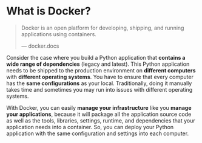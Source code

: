 # What is Docker?

> Docker is an open platform for developing, shipping, and running applications using containers.
>
> — docker.docs

Consider the case where you build a Python application that **contains a wide range of dependencies** (legacy and latest). This Python application needs to be shipped to the production environment on **different computers** with **different operating systems**. You have to ensure that every computer has the **same configurations** as your local. Traditionally, doing it manually takes time and sometimes you may run into issues with different operating systems.

With Docker, you can easily **manage your infrastructure** like you **manage your applications**, because it will package all the application source code as well as the tools, libraries, settings, runtime, and dependencies that your application needs into a container. So, you can deploy your Python application with the same configuration and settings into each computer.
